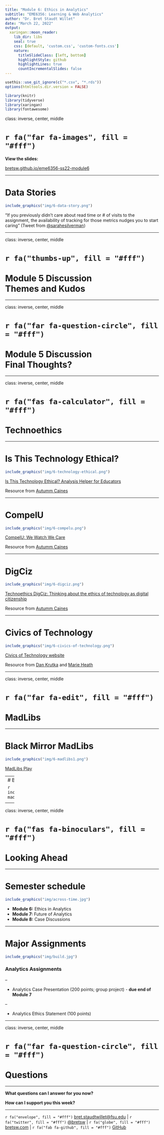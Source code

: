 ```yaml
---
title: "Module 6: Ethics in Analytics"
subtitle: "EME6356: Learning & Web Analytics"
author: "Dr. Bret Staudt Willet"
date: "March 22, 2022"
output:
  xaringan::moon_reader:
    lib_dir: libs
    seal: true
    css: [default, 'custom.css', 'custom-fonts.css']
    nature:
      titleSlideClass: [left, bottom]
      highlightStyle: github
      highlightLines: true
      countIncrementalSlides: false
---
```


```r
usethis::use_git_ignore(c("*.csv", "*.rds"))
options(htmltools.dir.version = FALSE)

library(knitr)
library(tidyverse)
library(xaringan)
library(fontawesome)
```

class: inverse, center, middle

# `r fa("far fa-images", fill = "#fff")`

**View the slides:** 

[bretsw.github.io/eme6356-ss22-module6](https://bretsw.github.io/eme6356-ss22-module6)

---

# Data Stories

```r
include_graphics("img/6-data-story.png")
```

"If you previously didn't care about read time or # of visits to the assignment, the availability of tracking for those metrics nudges you to start caring" (Tweet from [@sarahesilverman](https://twitter.com/sarahesilverman/status/1496107638936985603))

---

class: inverse, center, middle

# `r fa("thumbs-up", fill = "#fff")` <br><br> Module 5 Discussion <br> Themes and Kudos

---

class: inverse, center, middle

# `r fa("far fa-question-circle", fill = "#fff")` <br><br> Module 5 Discussion <br> Final Thoughts?

---

class: inverse, center, middle

# `r fa("fas fa-calculator", fill = "#fff")` <br><br> Technoethics

---

# Is This Technology Ethical?

```r
include_graphics("img/6-technology-ethical.png")
```

<div class="caption">
<a href="https://technoethics.digciz.org/index.php/is-technology-ethical-analysis-helper/">Is This Technology Ethical? Analysis Helper for Educators</a>
</div>

Resource from [Autumm Caines](http://autummcaines.com/)

---

# CompelU

```r
include_graphics("img/6-compelu.png")
```

<div class="caption">
<a href="https://compelu.com/">CompelU: We Watch We Care</a>
</div>

Resource from [Autumm Caines](http://autummcaines.com/)

---

# DigCiz

```r
include_graphics("img/6-digciz.png")
```

<div class="caption">
<a href="https://digciz.org/">Technoethics DigCiz: Thinking about the ethics of technology as digital citizenship</a>
</div>

Resource from [Autumm Caines](http://autummcaines.com/)

---

# Civics of Technology

```r
include_graphics("img/6-civics-of-technology.png")
```

<div class="caption">
<a href="https://www.civicsoftechnology.org/">Civics of Technology website</a>
</div>

Resource from [Dan Krutka](https://coe.unt.edu/people/daniel-g-krutka) and [Marie Heath](https://www.loyola.edu/school-education/faculty/marie-heath)

---

class: inverse, center, middle

# `r fa("far fa-edit", fill = "#fff")` <br><br> MadLibs

---

# Black Mirror MadLibs

```r
include_graphics("img/6-madlibs1.png")
```

<div class="caption">
<a href="https://bretsw.shinyapps.io/madlibs-play/">MadLibs Play</a>
</div>

---
# Black Mirror MadLibs

```r
include_graphics("img/6-madlibs2.png")
```

<div class="caption">
<a href="https://bretsw.shinyapps.io/data-dystopia/">Dystopian Storytelling</a>
</div>

---

class: inverse, center, middle

# `r fa("fas fa-binoculars", fill = "#fff")` <br><br> Looking Ahead

---

# Semester schedule

```r
include_graphics("img/across-time.jpg")
```

- **Module 6:** Ethics in Analytics
- **Module 7:** Future of Analytics
- **Module 8:** Case Discussions

---

# Major Assignments

```r
include_graphics("img/build.jpg")
```

### Analytics Assignments

--

- Analytics Case Presentation (200 points; group project) - **due end of Module 7**

--

- Analytics Ethics Statement (100 points)

---

class: inverse, center, middle

# `r fa("far fa-question-circle", fill = "#fff")` <br><br> Questions

<hr>

**What questions can I answer for you now?**

**How can I support you this week?**

<hr>

`r fa("envelope", fill = "#fff")` [bret.staudtwillet@fsu.edu](mailto:bret.staudtwillet@fsu.edu) | `r fa("twitter", fill = "#fff")` [@bretsw](https://twitter.com/bretsw) | `r fa("globe", fill = "#fff")` [bretsw.com](http://bretsw.com) | `r fa("fab fa-github", fill = "#fff")` [GitHub](https://github.com/bretsw/)
